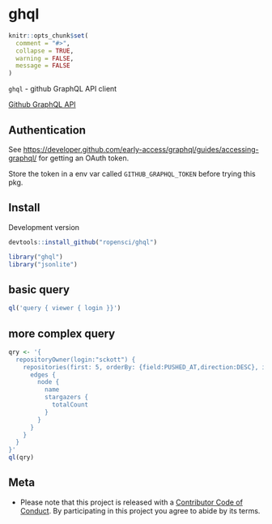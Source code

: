 ghql
====

```r
knitr::opts_chunk$set(
  comment = "#>",
  collapse = TRUE,
  warning = FALSE,
  message = FALSE
)
```

`ghql` - github GraphQL API client

[Github GraphQL API](https://developer.github.com/early-access/graphql/)

## Authentication

See <https://developer.github.com/early-access/graphql/guides/accessing-graphql/> for getting an OAuth token.

Store the token in a env var called `GITHUB_GRAPHQL_TOKEN`
before trying this pkg.

## Install

Development version

```r
devtools::install_github("ropensci/ghql")
```

```r
library("ghql")
library("jsonlite")
```

## basic query

```r
ql('query { viewer { login }}')
```

## more complex query

```r
qry <- '{
  repositoryOwner(login:"sckott") {
    repositories(first: 5, orderBy: {field:PUSHED_AT,direction:DESC}, isFork:false) {
      edges {
        node {
          name
          stargazers {
            totalCount
          }
        }
      }
    }
  }
}'
ql(qry)
```

## Meta

* Please note that this project is released with a [Contributor Code of Conduct](CONDUCT.md). By participating in this project you agree to abide by its terms.
